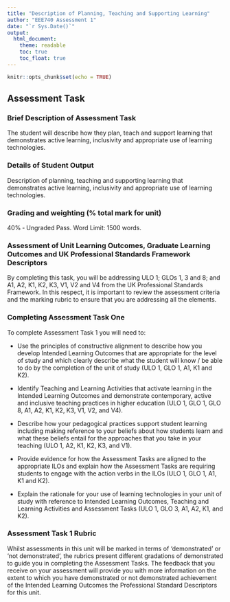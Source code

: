 ```yaml
---
title: "Description of Planning, Teaching and Supporting Learning"
author: "EEE740 Assessment 1"
date: "`r Sys.Date()`"
output:
  html_document:
    theme: readable
    toc: true
    toc_float: true
---
```


```r
knitr::opts_chunk$set(echo = TRUE)
```


## Assessment Task 
### Brief Description of Assessment Task
The student will describe how they plan, teach and support learning that demonstrates active learning,
inclusivity and appropriate use of learning technologies.

### Details of Student Output
Description of planning, teaching and supporting learning that demonstrates active learning, inclusivity and
appropriate use of learning technologies.

### Grading and weighting (% total mark for unit)
40% ‐ Ungraded Pass.
Word Limit: 1500 words.

### Assessment of Unit Learning Outcomes, Graduate Learning Outcomes and UK Professional Standards Framework Descriptors
By completing this task, you will be addressing ULO 1; GLOs 1, 3 and 8; and A1, A2, K1, K2, K3, V1, V2 and V4
from the UK Professional Standards Framework. In this respect, it is important to review the assessment
criteria and the marking rubric to ensure that you are addressing all the elements.

### Completing Assessment Task One
To complete Assessment Task 1 you will need to:

* Use the principles of constructive alignment to describe how you develop Intended Learning
Outcomes that are appropriate for the level of study and which clearly describe what the student will
know / be able to do by the completion of the unit of study (ULO 1, GLO 1, A1, K1 and K2).

* Identify Teaching and Learning Activities that activate learning in the Intended Learning Outcomes
and demonstrate contemporary, active and inclusive teaching practices in higher education (ULO 1,
GLO 1, GLO 8, A1, A2, K1, K2, K3, V1, V2, and V4).

* Describe how your pedagogical practices support student learning including making reference to your
beliefs about how students learn and what these beliefs entail for the approaches that you take in
your teaching (ULO 1, A2, K1, K2, K3, and V1).

* Provide evidence for how the Assessment Tasks are aligned to the appropriate ILOs and explain how
the Assessment Tasks are requiring students to engage with the action verbs in the ILOs (ULO 1, GLO
1, A1, K1 and K2).

* Explain the rationale for your use of learning technologies in your unit of study with reference to
Intended Learning Outcomes, Teaching and Learning Activities and Assessment Tasks (ULO 1, GLO 3,
A1, A2, K1, and K2).

### Assessment Task 1 Rubric
Whilst assessments in this unit will be marked in terms of 'demonstrated' or 'not demonstrated', the rubrics
present different gradations of demonstrated to guide you in completing the Assessment Tasks. The feedback
that you receive on your assessment will provide you with more information on the extent to which you have
demonstrated or not demonstrated achievement of the Intended Learning Outcomes the Professional
Standard Descriptors for this unit.

